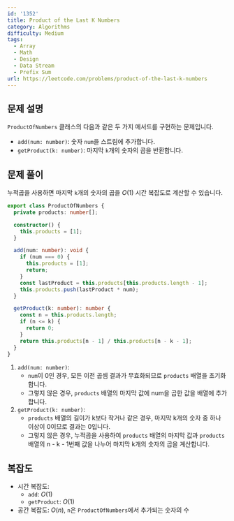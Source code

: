 ```yaml
---
id: '1352'
title: Product of the Last K Numbers
category: Algorithms
difficulty: Medium
tags:
  - Array
  - Math
  - Design
  - Data Stream
  - Prefix Sum
url: https://leetcode.com/problems/product-of-the-last-k-numbers
---
```


## 문제 설명

`ProductOfNumbers` 클래스의 다음과 같은 두 가지 메서드를 구현하는 문제입니다.

- `add(num: number)`: 숫자 `num`을 스트림에 추가합니다.
- `getProduct(k: number)`: 마지막 `k`개의 숫자의 곱을 반환합니다.

## 문제 풀이

누적곱을 사용하면 마지막 `k`개의 숫자의 곱을 $O(1)$ 시간 복잡도로 계산할 수 있습니다.

```typescript showLineNumbers
export class ProductOfNumbers {
  private products: number[];

  constructor() {
    this.products = [1];
  }

  add(num: number): void {
    if (num === 0) {
      this.products = [1];
      return;
    }
    const lastProduct = this.products[this.products.length - 1];
    this.products.push(lastProduct * num);
  }

  getProduct(k: number): number {
    const n = this.products.length;
    if (n <= k) {
      return 0;
    }
    return this.products[n - 1] / this.products[n - k - 1];
  }
}
```

1. `add(num: number)`:
   - `num`이 0인 경우, 모든 이전 곱셈 결과가 무효화되므로 `products` 배열을 초기화합니다.
   - 그렇지 않은 경우, `products` 배열의 마지막 값에 num을 곱한 값을 배열에 추가합니다.
2. `getProduct(k: number)`:
   - `products` 배열의 길이가 k보다 작거나 같은 경우, 마지막 k개의 숫자 중 하나 이상이 0이므로 결과는 0입니다.
   - 그렇지 않은 경우, 누적곱을 사용하여 `products` 배열의 마지막 값과 `products` 배열의 n - k - 1번째 값을 나누어 마지막 k개의 숫자의 곱을 계산합니다.

## 복잡도

- 시간 복잡도:
  - `add`: $O(1)$
  - `getProduct`: $O(1)$
- 공간 복잡도: $O(n)$, `n`은 `ProductOfNumbers`에서 추가되는 숫자의 수
